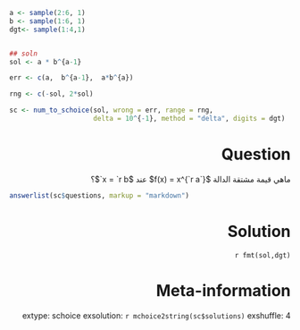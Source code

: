 ```{r data generation, echo = FALSE, results = "hide"}
a <- sample(2:6, 1) 
b <- sample(1:6, 1) 
dgt<- sample(1:4,1)


## soln
sol <- a * b^{a-1}

err <- c(a,  b^{a-1},  a*b^{a})

rng <- c(-sol, 2*sol)

sc <- num_to_schoice(sol, wrong = err, range = rng,
                     delta = 10^{-1}, method = "delta", digits = dgt)
```

Question
========
<style>
h1 {
    direction: rtl;
  }
p {
  direction: rtl;
}
</style>
  
  ماهي قيمة مشتقة الدالة   $f(x) = x^{`r a`}$ عند $x = `r b`$؟

```{r questionlist, echo = FALSE, results = "asis"}
answerlist(sc$questions, markup = "markdown")
```


Solution
========
  
`r fmt(sol,dgt)`

Meta-information
================
extype: schoice
exsolution: `r mchoice2string(sc$solutions)`
exshuffle: 4  